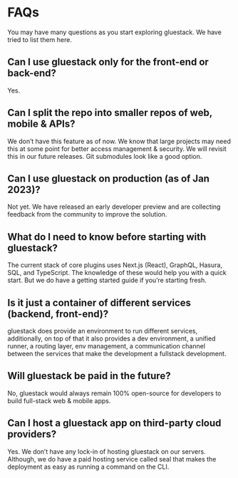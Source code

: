



# FAQs

You may have many questions as you start exploring gluestack. We have tried to list them here.

## Can I use gluestack only for the front-end or back-end?

Yes.

## Can I split the repo into smaller repos of web, mobile & APIs?

We don’t have this feature as of now. We know that large projects may need this at some point for better access management & security. We will revisit this in our future releases. Git submodules look like a good option.

## Can I use gluestack on production (as of Jan 2023)?

Not yet. We have released an early developer preview and are collecting feedback from the community to improve the solution.

## What do I need to know before starting with gluestack?

The current stack of core plugins uses Next.js (React), GraphQL, Hasura, SQL, and TypeScript. The knowledge of these would help you with a quick start. But we do have a getting started guide if you’re starting fresh.

## Is it just a container of different services (backend, front-end)?

gluestack does provide an environment to run different services, additionally, on top of that it also provides a dev environment, a unified runner, a routing layer, env management, a communication channel between the services that make the development a fullstack development.

## Will gluestack be paid in the future?

No, gluestack would always remain 100% open-source for developers to build full-stack web & mobile apps.

## Can I host a gluestack app on third-party cloud providers?

Yes. We don’t have any lock-in of hosting gluestack on our servers. Although, we do have a paid hosting service called seal that makes the deployment as easy as running a command on the CLI.
